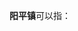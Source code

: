 '''阳平镇'''可以指：
{{PRC admin/disambig|41/12/82/103/000|42/09/22/101/000|61/03/04/101/000}}
{{disambig|cat=三字中国镇名消歧义}}